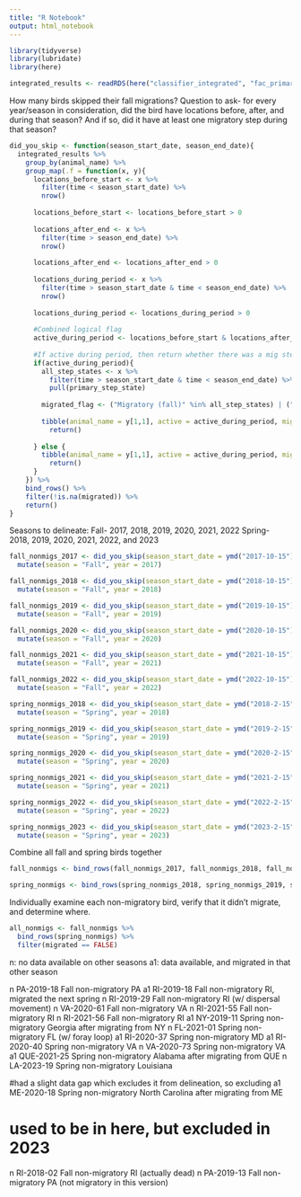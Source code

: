 ```yaml
---
title: "R Notebook"
output: html_notebook
---
```


```r
library(tidyverse)
library(lubridate)
library(here)
```

```r
integrated_results <- readRDS(here("classifier_integrated", "fac_primary_state_delineation.rds"))
```

How many birds skipped their fall migrations?
Question to ask- for every year/season in consideration, did the bird have locations before, after, and during that season?
And if so, did it have at least one migratory step during that season?
```r
did_you_skip <- function(season_start_date, season_end_date){
  integrated_results %>% 
    group_by(animal_name) %>% 
    group_map(.f = function(x, y){
      locations_before_start <- x %>% 
        filter(time < season_start_date) %>% 
        nrow()
      
      locations_before_start <- locations_before_start > 0
      
      locations_after_end <- x %>% 
        filter(time > season_end_date) %>% 
        nrow()
      
      locations_after_end <- locations_after_end > 0
      
      locations_during_period <- x %>% 
        filter(time > season_start_date & time < season_end_date) %>% 
        nrow()
      
      locations_during_period <- locations_during_period > 0
      
      #Combined logical flag
      active_during_period <- locations_before_start & locations_after_end & locations_during_period
      
      #If active during period, then return whether there was a mig step. Else, return NA
      if(active_during_period){
        all_step_states <- x %>% 
          filter(time > season_start_date & time < season_end_date) %>%
          pull(primary_step_state)
        
        migrated_flag <- ("Migratory (fall)" %in% all_step_states) | ("Migratory (spring)" %in% all_step_states)
        
        tibble(animal_name = y[1,1], active = active_during_period, migrated = migrated_flag) %>% 
          return()
        
      } else {
        tibble(animal_name = y[1,1], active = active_during_period, migrated = NA) %>% 
          return()
      }
    }) %>%
    bind_rows() %>%
    filter(!is.na(migrated)) %>% 
    return()
}
```

Seasons to delineate:
Fall- 2017, 2018, 2019, 2020, 2021, 2022
Spring- 2018, 2019, 2020, 2021, 2022, and 2023
```r
fall_nonmigs_2017 <- did_you_skip(season_start_date = ymd("2017-10-15"), season_end_date = ymd("2017-12-06")) %>% 
  mutate(season = "Fall", year = 2017)

fall_nonmigs_2018 <- did_you_skip(season_start_date = ymd("2018-10-15"), season_end_date = ymd("2018-12-06")) %>% 
  mutate(season = "Fall", year = 2018)

fall_nonmigs_2019 <- did_you_skip(season_start_date = ymd("2019-10-15"), season_end_date = ymd("2019-12-06")) %>% 
  mutate(season = "Fall", year = 2019)

fall_nonmigs_2020 <- did_you_skip(season_start_date = ymd("2020-10-15"), season_end_date = ymd("2020-12-06")) %>% 
  mutate(season = "Fall", year = 2020)

fall_nonmigs_2021 <- did_you_skip(season_start_date = ymd("2021-10-15"), season_end_date = ymd("2021-12-06")) %>% 
  mutate(season = "Fall", year = 2021)

fall_nonmigs_2022 <- did_you_skip(season_start_date = ymd("2022-10-15"), season_end_date = ymd("2022-12-06")) %>% 
  mutate(season = "Fall", year = 2022)

spring_nonmigs_2018 <- did_you_skip(season_start_date = ymd("2018-2-15"), season_end_date = ymd("2018-3-29")) %>% 
  mutate(season = "Spring", year = 2018)

spring_nonmigs_2019 <- did_you_skip(season_start_date = ymd("2019-2-15"), season_end_date = ymd("2019-3-29")) %>% 
  mutate(season = "Spring", year = 2019)

spring_nonmigs_2020 <- did_you_skip(season_start_date = ymd("2020-2-15"), season_end_date = ymd("2020-3-29")) %>% 
  mutate(season = "Spring", year = 2020)

spring_nonmigs_2021 <- did_you_skip(season_start_date = ymd("2021-2-15"), season_end_date = ymd("2021-3-29")) %>% 
  mutate(season = "Spring", year = 2021)

spring_nonmigs_2022 <- did_you_skip(season_start_date = ymd("2022-2-15"), season_end_date = ymd("2022-3-29")) %>% 
  mutate(season = "Spring", year = 2022)

spring_nonmigs_2023 <- did_you_skip(season_start_date = ymd("2023-2-15"), season_end_date = ymd("2023-3-29")) %>% 
  mutate(season = "Spring", year = 2023)
```

Combine all fall and spring birds together
```r
fall_nonmigs <- bind_rows(fall_nonmigs_2017, fall_nonmigs_2018, fall_nonmigs_2019, fall_nonmigs_2020, fall_nonmigs_2021, fall_nonmigs_2022)

spring_nonmigs <- bind_rows(spring_nonmigs_2018, spring_nonmigs_2019, spring_nonmigs_2020, spring_nonmigs_2021, spring_nonmigs_2022, spring_nonmigs_2023)
```

Individually examine each non-migratory bird, verify that it didn't migrate, and determine where.
```r
all_nonmigs <- fall_nonmigs %>% 
  bind_rows(spring_nonmigs) %>% 
  filter(migrated == FALSE)
```

n: no data available on other seasons
a1: data available, and migrated in that other season

n PA-2019-18 Fall non-migratory PA
a1 RI-2019-18 Fall non-migratory RI, migrated the next spring
n RI-2019-29 Fall non-migratory RI (w/ dispersal movement)
n VA-2020-61 Fall non-migratory VA
n RI-2021-55 Fall non-migratory RI
n RI-2021-56 Fall non-migratory RI
a1 NY-2019-11 Spring non-migratory Georgia after migrating from NY
n FL-2021-01 Spring non-migratory FL (w/ foray loop)
a1 RI-2020-37 Spring non-migratory MD
a1 RI-2020-40 Spring non-migratory VA
n VA-2020-73 Spring non-migratory VA
a1 QUE-2021-25 Spring non-migratory Alabama after migrating from QUE
n LA-2023-19 Spring non-migratory Louisiana

#had a slight data gap which excludes it from delineation, so excluding
a1 ME-2020-18 Spring non-migratory North Carolina after migrating from ME 

# used to be in here, but excluded in 2023
n RI-2018-02 Fall non-migratory RI (actually dead)
n PA-2019-13 Fall non-migratory PA (not migratory in this version)